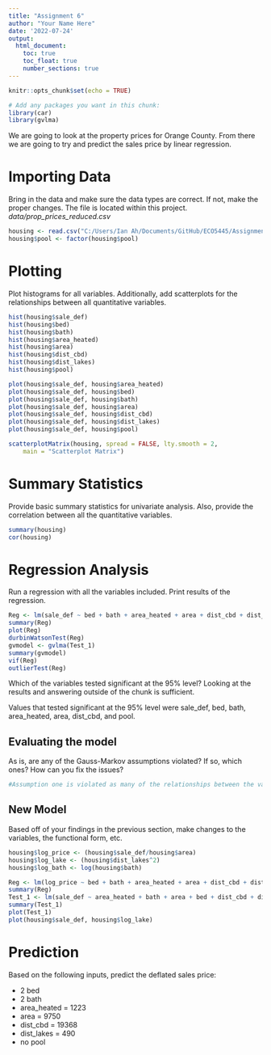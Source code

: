 ```yaml
---
title: "Assignment 6"
author: "Your Name Here"
date: '2022-07-24'
output: 
  html_document:
    toc: true
    toc_float: true
    number_sections: true
---
```


```r
knitr::opts_chunk$set(echo = TRUE)
```

```r
# Add any packages you want in this chunk:
library(car)
library(gvlma)
```

We are going to look at the property prices for Orange County. From there we are going to try and predict the sales price by linear regression.

# Importing Data 

Bring in the data and make sure the data types are correct. If not, make the proper changes. The file is located within this project. *data/prop_prices_reduced.csv*

```r
housing <- read.csv("C:/Users/Ian Ah/Documents/GitHub/ECO5445/Assignment06/data/prop_prices_reduced.csv")
housing$pool <- factor(housing$pool) 
```


# Plotting

Plot histograms for all variables. Additionally, add scatterplots for the relationships between all quantitative variables.

```r
hist(housing$sale_def)
hist(housing$bed)
hist(housing$bath)
hist(housing$area_heated)
hist(housing$area)
hist(housing$dist_cbd)
hist(housing$dist_lakes)
hist(housing$pool)

plot(housing$sale_def, housing$area_heated)
plot(housing$sale_def, housing$bed)
plot(housing$sale_def, housing$bath)
plot(housing$sale_def, housing$area)
plot(housing$sale_def, housing$dist_cbd)
plot(housing$sale_def, housing$dist_lakes)
plot(housing$sale_def, housing$pool)

scatterplotMatrix(housing, spread = FALSE, lty.smooth = 2,
    main = "Scatterplot Matrix")
```

# Summary Statistics

Provide basic summary statistics for univariate analysis. Also, provide the correlation between all the quantitative variables.

```r
summary(housing)
cor(housing)
```

# Regression Analysis

Run a regression with all the variables included. Print results of the regression.

```r
Reg <- lm(sale_def ~ bed + bath + area_heated + area + dist_cbd + dist_lakes + pool, data = housing)
summary(Reg)
plot(Reg)
durbinWatsonTest(Reg)
gvmodel <- gvlma(Test_1)
summary(gvmodel)
vif(Reg)
outlierTest(Reg)
```

Which of the variables tested significant at the 95% level? Looking at the results and answering outside of the chunk is sufficient.

Values that tested significant at the 95% level were sale_def, bed, bath, area_heated, area, dist_cbd, and pool. 

## Evaluating the model

As is, are any of the Gauss-Markov assumptions violated? If so, which ones? How can you fix the issues?

```r
#Assumption one is violated as many of the relationships between the variables are non-linear. For example, the relationship between sale_def and pools does not represent a linear relationship as the points plotted are 2 separate lines. 
```

## New Model

Based off of your findings in the previous section, make changes to the variables, the functional form, etc.

```r
housing$log_price <- (housing$sale_def/housing$area)
housing$log_lake <- (housing$dist_lakes^2)
housing$log_bath <- log(housing$bath)

Reg <- lm(log_price ~ bed + bath + area_heated + area + dist_cbd + dist_lakes + pool, data = housing)
summary(Reg)
Test_1 <- lm(sale_def ~ area_heated + bath + area + bed + dist_cbd + dist_lakes, data = housing)
summary(Test_1)
plot(Test_1)
plot(housing$sale_def, housing$log_lake)
```


# Prediction

Based on the following inputs, predict the deflated sales price:

- 2 bed
- 2 bath
- area_heated = 1223
- area = 9750
- dist_cbd = 19368
- dist_lakes = 490
- no pool

```r

```
